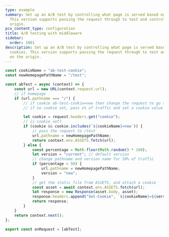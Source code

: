 ```yaml
---
type: example
summary: Set up an A/B test by controlling what page is served based on cookies.
  This version supports passing the request through to test and control on the
  origin.
pcx_content_type: configuration
title: A/B testing with middleware
sidebar:
  order: 1001
description: Set up an A/B test by controlling what page is served based on
  cookies. This version supports passing the request through to test and control
  on the origin.
---
```


```js
const cookieName = "ab-test-cookie";
const newHomepagePathName = "/test";

const abTest = async (context) => {
	const url = new URL(context.request.url);
	// if homepage
	if (url.pathname === "/") {
		// if cookie ab-test-cookie=new then change the request to go to /test
		// if no cookie set, pass x% of traffic and set a cookie value to "current" or "new"

		let cookie = request.headers.get("cookie");
		// is cookie set?
		if (cookie && cookie.includes(`${cookieName}=new`)) {
			// pass the request to /test
			url.pathname = newHomepagePathName;
			return context.env.ASSETS.fetch(url);
		} else {
			const percentage = Math.floor(Math.random() * 100);
			let version = "current"; // default version
			// change pathname and version name for 50% of traffic
			if (percentage < 50) {
				url.pathname = newHomepagePathName;
				version = "new";
			}
			// get the static file from ASSETS, and attach a cookie
			const asset = await context.env.ASSETS.fetch(url);
			let response = new Response(asset.body, asset);
			response.headers.append("Set-Cookie", `${cookieName}=${version}; path=/`);
			return response;
		}
	}
	return context.next();
};

export const onRequest = [abTest];
```
